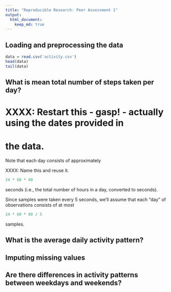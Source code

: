 ```yaml
---
title: "Reproducible Research: Peer Assessment 1"
output: 
  html_document:
    keep_md: true
---
```



## Loading and preprocessing the data

```R
data = read.csv('activity.csv')
head(data)
tail(data)
```


## What is mean total number of steps taken per day?

# XXXX: Restart this - gasp! - actually using the dates provided in
#   the data.

Note that each day consists of approximately

XXXX: Name this and reuse it.

```R
24 * 60 * 60
```

seconds (i.e., the total number of hours in a day, converted to
seconds).

Since samples were taken every 5 seconds, we'll assume that each
"day" of observations consists of at most

```R
24 * 60 * 60 / 5
```

samples.

## What is the average daily activity pattern?



## Imputing missing values



## Are there differences in activity patterns between weekdays and weekends?
